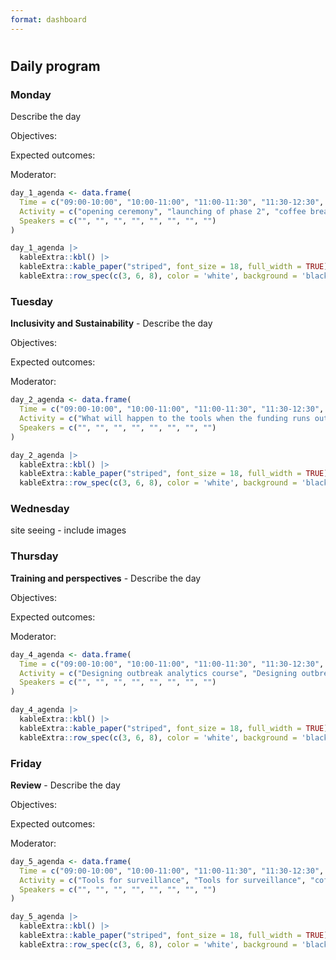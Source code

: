 ```yaml
--- 
format: dashboard
---
```


# {.tabset .tabset-pills}

## Daily program {.tabset}

### Monday

Describe the day

Objectives:

Expected outcomes:

Moderator:

```r
day_1_agenda <- data.frame(
  Time = c("09:00-10:00", "10:00-11:00", "11:00-11:30", "11:30-12:30", "12:30-13:00", "13:00-15:00", "15:00-17:00", "19:00-21:00"),
  Activity = c("opening ceremony", "launching of phase 2", "coffee break", "Phase 2 implementation planning", "Phase 2 implementation planning", "lunch break", "RSE session", "Dinner"),
  Speakers = c("", "", "", "", "", "", "", "")
)

day_1_agenda |>
  kableExtra::kbl() |>
  kableExtra::kable_paper("striped", font_size = 18, full_width = TRUE) |>
  kableExtra::row_spec(c(3, 6, 8), color = 'white', background = 'black')
```

### Tuesday

**Inclusivity and Sustainability** - Describe the day

Objectives:

Expected outcomes:

Moderator:

```r
day_2_agenda <- data.frame(
  Time = c("09:00-10:00", "10:00-11:00", "11:00-11:30", "11:30-12:30", "12:30-13:00", "13:00-15:00", "15:00-17:00", "19:00-21:00"),
  Activity = c("What will happen to the tools when the funding runs out?", "How do we keep the project going?", "coffee break", "Where do we locate the global south?", "Bringing a broader audience", "lunch break", "Establishing alliances", "Dinner"),
  Speakers = c("", "", "", "", "", "", "", "")
)

day_2_agenda |>
  kableExtra::kbl() |>
  kableExtra::kable_paper("striped", font_size = 18, full_width = TRUE) |>
  kableExtra::row_spec(c(3, 6, 8), color = 'white', background = 'black')
```

### Wednesday

site seeing - include images


### Thursday

**Training and perspectives** - Describe the day

Objectives:

Expected outcomes:

Moderator:

```r
day_4_agenda <- data.frame(
  Time = c("09:00-10:00", "10:00-11:00", "11:00-11:30", "11:30-12:30", "12:30-13:00", "13:00-15:00", "15:00-17:00", "19:00-21:00"),
  Activity = c("Designing outbreak analytics course", "Designing outbreak analytics course", "coffee break", "One health / local outbreaks/ NTDs", "One health / local outbreaks/ NTDs", "lunch break", "RSE session", "Dinner"),
  Speakers = c("", "", "", "", "", "", "", "")
)

day_4_agenda |>
  kableExtra::kbl() |>
  kableExtra::kable_paper("striped", font_size = 18, full_width = TRUE) |>
  kableExtra::row_spec(c(3, 6, 8), color = 'white', background = 'black')
```

### Friday

**Review** - Describe the day

Objectives:

Expected outcomes:

Moderator:

```r
day_5_agenda <- data.frame(
  Time = c("09:00-10:00", "10:00-11:00", "11:00-11:30", "11:30-12:30", "12:30-13:00", "13:00-15:00", "15:00-17:00", "19:00-21:00"),
  Activity = c("Tools for surveillance", "Tools for surveillance", "coffee break", "Lessons learnt/Gaps/needs", "Lessons learnt/Gaps/needs", "lunch break", "RSE session", "Dinner"),
  Speakers = c("", "", "", "", "", "", "", "")
)

day_5_agenda |>
  kableExtra::kbl() |>
  kableExtra::kable_paper("striped", font_size = 18, full_width = TRUE) |>
  kableExtra::row_spec(c(3, 6, 8), color = 'white', background = 'black')
```


